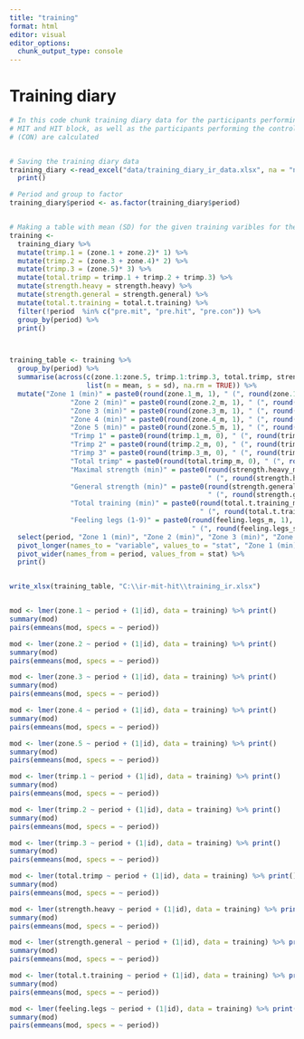 ```yaml
---
title: "training"
format: html
editor: visual
editor_options: 
  chunk_output_type: console
---
```


# Training diary

```r

# In this code chunk training diary data for the participants performing the
# MIT and HIT block, as well as the participants performing the control period
# (CON) are calculated


# Saving the training diary data
training_diary <-read_excel("data/training_diary_ir_data.xlsx", na = "na") %>% 
  print()

# Period and group to factor
training_diary$period <- as.factor(training_diary$period)


# Making a table with mean (SD) for the given training varibles for the whole intervention
training <-
  training_diary %>% 
  mutate(trimp.1 = (zone.1 + zone.2)* 1) %>%
  mutate(trimp.2 = (zone.3 + zone.4)* 2) %>%
  mutate(trimp.3 = (zone.5)* 3) %>%
  mutate(total.trimp = trimp.1 + trimp.2 + trimp.3) %>% 
  mutate(strength.heavy = strength.heavy) %>%
  mutate(strength.general = strength.general) %>%
  mutate(total.t.training = total.t.training) %>%
  filter(!period  %in% c("pre.mit", "pre.hit", "pre.con")) %>%
  group_by(period) %>%
  print()



training_table <- training %>%
  group_by(period) %>%
  summarise(across(c(zone.1:zone.5, trimp.1:trimp.3, total.trimp, strength.heavy, strength.general, total.t.training, feeling.legs), 
                   list(m = mean, s = sd), na.rm = TRUE)) %>% 
  mutate("Zone 1 (min)" = paste0(round(zone.1_m, 1), " (", round(zone.1_s, 1),")"),
               "Zone 2 (min)" = paste0(round(zone.2_m, 1), " (", round(zone.2_s, 1),")"),
               "Zone 3 (min)" = paste0(round(zone.3_m, 1), " (", round(zone.3_s, 1),")"),
               "Zone 4 (min)" = paste0(round(zone.4_m, 1), " (", round(zone.4_s, 1),")"),
               "Zone 5 (min)" = paste0(round(zone.5_m, 1), " (", round(zone.5_s, 1),")"),
               "Trimp 1" = paste0(round(trimp.1_m, 0), " (", round(trimp.1_s, 0),")"),
               "Trimp 2" = paste0(round(trimp.2_m, 0), " (", round(trimp.2_s, 0),")"),
               "Trimp 3" = paste0(round(trimp.3_m, 0), " (", round(trimp.3_s, 0),")"),
               "Total trimp" = paste0(round(total.trimp_m, 0), " (", round(total.trimp_s, 0),")"),
               "Maximal strength (min)" = paste0(round(strength.heavy_m, 1), 
                                                 " (", round(strength.heavy_s, 1),")"),
               "General strength (min)" = paste0(round(strength.general_m, 1), 
                                                 " (", round(strength.general_s, 1),")"),
               "Total training (min)" = paste0(round(total.t.training_m, 1), 
                                               " (", round(total.t.training_s, 1),")"),
               "Feeling legs (1-9)" = paste0(round(feeling.legs_m, 1), 
                                             " (", round(feeling.legs_s, 1),")") ) %>%
  select(period, "Zone 1 (min)", "Zone 2 (min)", "Zone 3 (min)", "Zone 4 (min)", "Zone 5 (min)", "Trimp 1", "Trimp 2", "Trimp 3", "Total trimp", "Maximal strength (min)", "General strength (min)", "Total training (min)", "Feeling legs (1-9)") %>%
  pivot_longer(names_to = "variable", values_to = "stat", "Zone 1 (min)":"Feeling legs (1-9)") %>% 
  pivot_wider(names_from = period, values_from = stat) %>%
  print()


write_xlsx(training_table, "C:\\ir-mit-hit\\training_ir.xlsx")


mod <- lmer(zone.1 ~ period + (1|id), data = training) %>% print()
summary(mod)
pairs(emmeans(mod, specs = ~ period))

mod <- lmer(zone.2 ~ period + (1|id), data = training) %>% print()
summary(mod)
pairs(emmeans(mod, specs = ~ period))

mod <- lmer(zone.3 ~ period + (1|id), data = training) %>% print()
summary(mod)
pairs(emmeans(mod, specs = ~ period))

mod <- lmer(zone.4 ~ period + (1|id), data = training) %>% print()
summary(mod)
pairs(emmeans(mod, specs = ~ period))

mod <- lmer(zone.5 ~ period + (1|id), data = training) %>% print()
summary(mod)
pairs(emmeans(mod, specs = ~ period))

mod <- lmer(trimp.1 ~ period + (1|id), data = training) %>% print()
summary(mod)
pairs(emmeans(mod, specs = ~ period))

mod <- lmer(trimp.2 ~ period + (1|id), data = training) %>% print()
summary(mod)
pairs(emmeans(mod, specs = ~ period))

mod <- lmer(trimp.3 ~ period + (1|id), data = training) %>% print()
summary(mod)
pairs(emmeans(mod, specs = ~ period))

mod <- lmer(total.trimp ~ period + (1|id), data = training) %>% print()
summary(mod)
pairs(emmeans(mod, specs = ~ period))

mod <- lmer(strength.heavy ~ period + (1|id), data = training) %>% print()
summary(mod)
pairs(emmeans(mod, specs = ~ period))

mod <- lmer(strength.general ~ period + (1|id), data = training) %>% print()
summary(mod)
pairs(emmeans(mod, specs = ~ period))

mod <- lmer(total.t.training ~ period + (1|id), data = training) %>% print()
summary(mod)
pairs(emmeans(mod, specs = ~ period))

mod <- lmer(feeling.legs ~ period + (1|id), data = training) %>% print()
summary(mod)
pairs(emmeans(mod, specs = ~ period))


```
